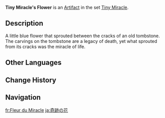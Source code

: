 {{Artifact Infobox
|image = Item Tiny Miracle's Flower.png
|set   = Tiny Miracle
|piece = Flower of Life
}}
{{Description|A flower that grew from a rock, breaking through the stone as it strove to reach the light.}}
'''Tiny Miracle's Flower''' is an [[Artifact]] in the set [[Tiny Miracle]].

==Description==
A little blue flower that sprouted between the cracks of an old tombstone.<br />The carvings on the tombstone are a legacy of death, yet what sprouted from its cracks was the miracle of life.

==Other Languages==
{{Other Languages
|en      = Tiny Miracle's Flower
|zhs     = 奇迹之花
|zhs_rm  = Qíjī zhī Huā
|zht     = 奇蹟之花
|zht_rm  = Qíjī zhī Huā
|zh_tl   = Flower of Miracles
|ja      = 奇跡の花
|ja_rm   = Kiseki no Hana
|ja_tl   = Flower of Miracles
|ko      = 기적의 꽃
|ko_rm   = Gijeok-ui Kkot
|ko_tl   = Flower of Miracles
|es      = Flor del Milagro
|es_tl   = Flower of the Miracle
|fr      = Fleur du Miracle
|fr_tl   = Flower of the Miracle
|ru      = Цветок маленького чуда
|ru_tl   = Tiny Miracle's Flower
|th      = Tiny Miracle's Flower
|vi      = Hoa Kỳ Tích
|vi_tl   = 
|de      = Wunderblume
|de_tl   = Miracle Flower
|id      = Tiny Miracle's Flower
|pt      = Flor do Milagre
|pt_tl   = 
|tr      = Küçük Mucizenin Çiçeği
|tr_tl   = 
|it      = Fiore miracoloso
|it_tl   = 
}}

==Change History==
{{Change History|1.0}}

==Navigation==
{{Artifact Set Navbox|Tiny Miracle}}

[[fr:Fleur du Miracle]]
[[ja:奇跡の花]]